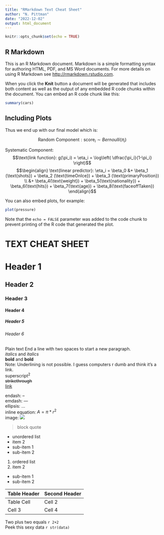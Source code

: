 ```yaml
---
title: "RMarkdown Text Cheat Sheet"
author: "N. Pittman"
date: "2022-12-02"
output: html_document
---
```


```r
knitr::opts_chunk$set(echo = TRUE)
```

## R Markdown

This is an R Markdown document. Markdown is a simple formatting syntax for authoring HTML, PDF, and MS Word documents. For more details on using R Markdown see <http://rmarkdown.rstudio.com>.

When you click the **Knit** button a document will be generated that includes both content as well as the output of any embedded R code chunks within the document. You can embed an R code chunk like this:

```r
summary(cars)
```

## Including Plots

Thus we end up with our final model which is:

$$\text{Random Component}: \text{score}_i \sim Bernoulli (\pi_i)$$

$\text{Systematic Component}:$
$$\text{link function}: g(\pi_i) = \eta_i = \log\left( \dfrac{\pi_i}{1-\pi_i}  \right)$$
$$\begin{align} \text{linear predictor}: \eta_i = \beta_0 &+ \beta_1 (\text{shots}) + \beta_2 (\text{timeOnIce}) + \beta_3 (\text{primaryPosition}) \\ &+ \beta_4(\text{weight}) + \beta_5(\text{nationality}) + \beta_6(\text{hits}) + \beta_7(\text{age}) + \beta_8(\text{faceoffTaken}) \end{align}$$


You can also embed plots, for example:

```r
plot(pressure)
```

Note that the `echo = FALSE` parameter was added to the code chunk to prevent printing of the R code that generated the plot.

# __TEXT CHEAT SHEET__  

# Header 1
## Header 2
### Header 3
#### Header 4
##### Header 5
###### Header 6  

Plain text
End a line with two spaces to start a new paragraph.  
*italics* and _italics_  
**bold** and __bold__  
Note: Underlining is not possible. I guess computers r dumb and think it's a link.  
superscript^2^  
~~strikethrough~~  
[link](www.rstudio.com)  

endash: --  
emdash: ---  
ellipsis: ...  
inline equation: $A = \pi*r^{2}$  
image: ![](path/to/smallorb.png)  

> block quote  

* unordered list  
* item 2  
+ sub-item 1  
+ sub-item 2  

1. ordered list  
2. item 2  
+ sub-item 1  
+ sub-item 2   
  
Table Header | Second Header
------------- | -------------
Table Cell | Cell 2
Cell 3 | Cell 4

Two plus two equals `r 2+2`  
Peek this sexy data `r str(data)`

